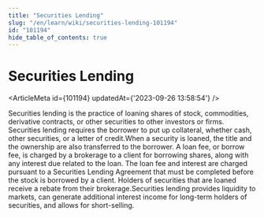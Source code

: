 ```yaml
---
title: "Securities Lending"
slug: "/en/learn/wiki/securities-lending-101194"
id: "101194"
hide_table_of_contents: true
---
```



# Securities Lending

<ArticleMeta id={101194} updatedAt={'2023-09-26 13:58:54'} />
<div className='border-solid border-b border-t-0 my-4 border-[var(--ifm-color-gray-300)]' />

Securities lending is the practice of loaning shares of stock, commodities, derivative contracts, or other securities to other investors or firms. Securities lending requires the borrower to put up collateral, whether cash, other securities, or a letter of credit.When a security is loaned, the title and the ownership are also transferred to the borrower. A loan fee, or borrow fee, is charged by a brokerage to a client for borrowing shares, along with any interest due related to the loan. The loan fee and interest are charged pursuant to a Securities Lending Agreement that must be completed before the stock is borrowed by a client. Holders of securities that are loaned receive a rebate from their brokerage.Securities lending provides liquidity to markets, can generate additional interest income for long-term holders of securities, and allows for short-selling.
